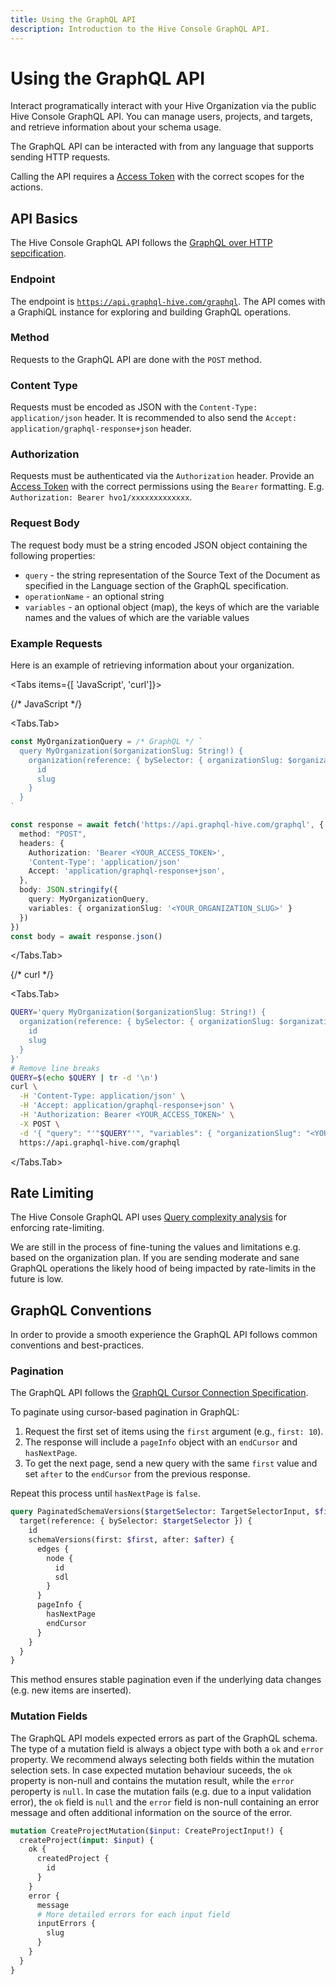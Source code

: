 ```yaml
---
title: Using the GraphQL API
description: Introduction to the Hive Console GraphQL API.
---
```



# Using the GraphQL API

Interact programatically interact with your Hive Organization via the public Hive Console GraphQL
API. You can manage users, projects, and targets, and retrieve information about your schema usage.

The GraphQL API can be interacted with from any language that supports sending HTTP requests.

Calling the API requires a [Access Token](/docs/management/access-tokens) with the correct scopes
for the actions.

## API Basics

The Hive Console GraphQL API follows the
[GraphQL over HTTP sepcification](https://github.com/graphql/graphql-over-http/blob/main/spec/GraphQLOverHTTP.md).

### Endpoint

The endpoint is [`https://api.graphql-hive.com/graphql`](https://api.graphql-hive.com/graphql). The
API comes with a GraphiQL instance for exploring and building GraphQL operations.

### Method

Requests to the GraphQL API are done with the `POST` method.

### Content Type

Requests must be encoded as JSON with the `Content-Type: application/json` header. It is recommended
to also send the `Accept: application/graphql-response+json` header.

### Authorization

Requests must be authenticated via the `Authorization` header. Provide an
[Access Token](/docs/management/access-tokens) with the correct permissions using the `Bearer`
formatting. E.g. `Authorization: Bearer hvo1/xxxxxxxxxxxxx`.

### Request Body

The request body must be a string encoded JSON object containing the following properties:

- `query` - the string representation of the Source Text of the Document as specified in the
  Language section of the GraphQL specification.
- `operationName` - an optional string
- `variables` - an optional object (map), the keys of which are the variable names and the values of
  which are the variable values

### Example Requests

Here is an example of retrieving information about your organization.

<Tabs items={[ 'JavaScript', 'curl']}>

{/* JavaScript */}

<Tabs.Tab>

```ts
const MyOrganizationQuery = /* GraphQL */ `
  query MyOrganization($organizationSlug: String!) {
    organization(reference: { bySelector: { organizationSlug: $organizationSlug } }) {
      id
      slug
    }
  }
`

const response = await fetch('https://api.graphql-hive.com/graphql', {
  method: "POST",
  headers: {
    Authorization: 'Bearer <YOUR_ACCESS_TOKEN>',
    'Content-Type': 'application/json'
    Accept: 'application/graphql-response+json',
  },
  body: JSON.stringify({
    query: MyOrganizationQuery,
    variables: { organizationSlug: '<YOUR_ORGANIZATION_SLUG>' }
  })
})
const body = await response.json()
```

</Tabs.Tab>

{/* curl */}

<Tabs.Tab>

```sh
QUERY='query MyOrganization($organizationSlug: String!) {
  organization(reference: { bySelector: { organizationSlug: $organizationSlug } }) {
    id
    slug
  }
}'
# Remove line breaks
QUERY=$(echo $QUERY | tr -d '\n')
curl \
  -H 'Content-Type: application/json' \
  -H 'Accept: application/graphql-response+json' \
  -H 'Authorization: Bearer <YOUR_ACCESS_TOKEN>' \
  -X POST \
  -d '{ "query": "'"$QUERY"'", "variables": { "organizationSlug": "<YOUR_ORGANIZATION_SLUG>" } }' \
  https://api.graphql-hive.com/graphql
```

</Tabs.Tab>

</Tabs>

## Rate Limiting

The Hive Console GraphQL API uses
[Query complexity analysis](https://ibm.github.io/graphql-specs/cost-spec.html) for enforcing
rate-limiting.

We are still in the process of fine-tuning the values and limitations e.g. based on the organization
plan. If you are sending moderate and sane GraphQL operations the likely hood of being impacted by
rate-limits in the future is low.

## GraphQL Conventions

In order to provide a smooth experience the GraphQL API follows common conventions and
best-practices.

### Pagination

The GraphQL API follows the
[GraphQL Cursor Connection Specification](https://relay.dev/graphql/connections.htm).

To paginate using cursor-based pagination in GraphQL:

1. Request the first set of items using the `first` argument (e.g., `first: 10`).
2. The response will include a `pageInfo` object with an `endCursor` and `hasNextPage`.
3. To get the next page, send a new query with the same `first` value and set `after` to the
   `endCursor` from the previous response.

Repeat this process until `hasNextPage` is `false`.

```graphql filename="Example: Paginated schema versions"
query PaginatedSchemaVersions($targetSelector: TargetSelectorInput, $first: Int!, $after: String) {
  target(reference: { bySelector: $targetSelector }) {
    id
    schemaVersions(first: $first, after: $after) {
      edges {
        node {
          id
          sdl
        }
      }
      pageInfo {
        hasNextPage
        endCursor
      }
    }
  }
}
```

This method ensures stable pagination even if the underlying data changes (e.g. new items are
inserted).

### Mutation Fields

The GraphQL API models expected errors as part of the GraphQL schema. The type of a mutation field
is always a object type with both a `ok` and `error` property. We recommend always selecting both
fields within the mutation selection sets. In case expected mutation behaviour suceeds, the `ok`
property is non-null and contains the mutation result, while the `error` peroperty is `null`. In
case the mutation fails (e.g. due to a input validation error), the `ok` field is `null` and the
`error` field is non-null containing an error message and often additional information on the source
of the error.

```graphql filename="Example: Create project mutation"
mutation CreateProjectMutation($input: CreateProjectInput!) {
  createProject(input: $input) {
    ok {
      createdProject {
        id
      }
    }
    error {
      message
      # More detailed errors for each input field
      inputErrors {
        slug
      }
    }
  }
}
```

